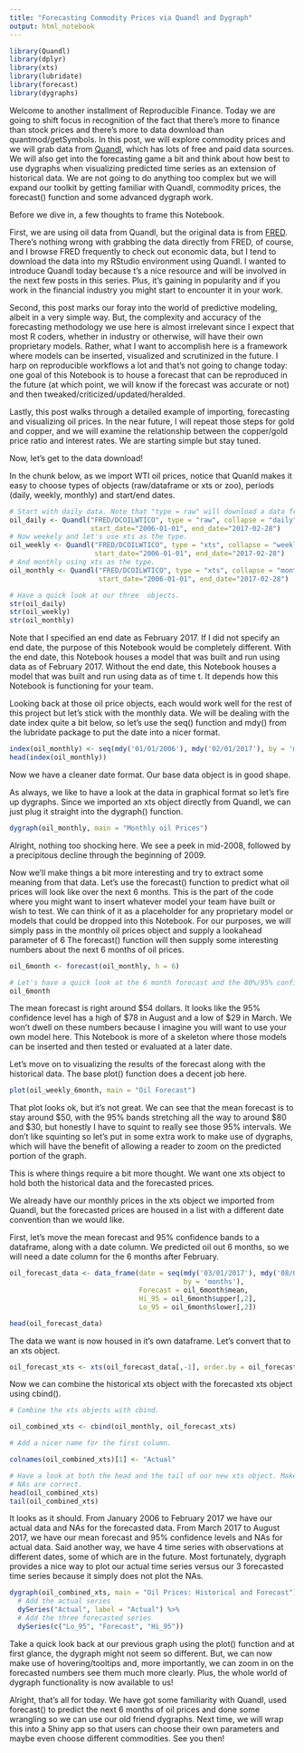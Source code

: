 ```yaml
---
title: "Forecasting Commodity Prices via Quandl and Dygraph"
output: html_notebook
---
```


```r
library(Quandl)
library(dplyr)
library(xts)
library(lubridate)
library(forecast)
library(dygraphs)
```

Welcome to another installment of Reproducible Finance. Today we are going to shift focus in recognition of the fact that there's more to finance than stock prices and there's more to data download than quantmod/getSymbols. In this post, we will explore commodity prices and we will grab data from [Quandl](www.quandl.com), which has lots of free and paid data sources. We will also get into the forecasting game a bit and think about how best to use dygraphs when visualizing predicted time series as an extension of historical data.  We are not going to do anything too complex but we will expand our toolkit by getting familiar with Quandl, commodity prices, the forecast() function and some advanced dygraph work. 

Before we dive in, a few thoughts to frame this Notebook. 

First, we are using oil data from Quandl, but the original data is from [FRED](https://fred.stlouisfed.org/).  There's nothing wrong with grabbing the data directly from FRED, of course, and I browse FRED frequently to check out economic data, but I tend to download the data into my RStudio environment using Quandl.  I wanted to introduce Quandl today because t's a nice resource and will be involved in the next few posts in this series. Plus, it's gaining in popularity and if you work in the financial industry you might start to encounter it in your work. 

Second, this post marks our foray into the world of predictive modeling, albeit in a very simple way. But, the complexity and accuracy of the forecasting methodology we use here is almost irrelevant since I expect that most R coders, whether in industry or otherwise, will have their own proprietary models. Rather, what I want to accomplish here is a framework where models can be inserted, visualized and scrutinized in the future.  I harp on reproducible workflows a lot and that's not going to change today: one goal of this Notebook is to house a forecast that can be reproduced in the future (at which point, we will know if the forecast was accurate or not) and then tweaked/criticized/updated/heralded. 

Lastly, this post walks through a detailed example of importing, forecasting and visualizing oil prices. In the near future, I will repeat those steps for gold and copper, and we will examine the relationship between the copper/gold price ratio and interest rates. We are starting simple but stay tuned.

Now, let's get to the data download! 

In the chunk below, as we import WTI oil prices, notice that Quanld makes it easy to choose types of objects (raw/dataframe or xts or zoo), periods (daily, weekly, monthly) and start/end dates.   

```r
# Start with daily data. Note that "type = raw" will download a data frame.
oil_daily <- Quandl("FRED/DCOILWTICO", type = "raw", collapse = "daily",  
                    start_date="2006-01-01", end_date="2017-02-28")
# Now weekely and let's use xts as the type.
oil_weekly <- Quandl("FRED/DCOILWTICO", type = "xts", collapse = "weekly",  
                     start_date="2006-01-01", end_date="2017-02-28")
# And monthly using xts as the type.
oil_monthly <- Quandl("FRED/DCOILWTICO", type = "xts", collapse = "monthly",  
                      start_date="2006-01-01", end_date="2017-02-28")

# Have a quick look at our three  objects. 
str(oil_daily)
str(oil_weekly)
str(oil_monthly)
```

Note that I specified an end date as February 2017. If I did not specify an end date, the purpose of this Notebook would be completely different. With the end date, this Notebook houses a model that was built and run using data as of February 2017. Without the end date, this Notebook houses a model that was built and run using data as of time t. It depends how this Notebook is functioning for your team.

Looking back at those oil price objects, each would work well for the rest of this project but let's stick with the monthly data.  We will be dealing with the date index quite a bit below, so let's use the seq() function and mdy() from the lubridate package to put the date into a nicer format. 

```r
index(oil_monthly) <- seq(mdy('01/01/2006'), mdy('02/01/2017'), by = 'months')
head(index(oil_monthly))
```

Now we have a cleaner date format. Our base data object is in good shape.

As always, we like to have a look at the data in graphical format so let's fire up dygraphs. Since we imported an xts object directly from Quandl, we can just plug it straight into the dygraph() function.

```r
dygraph(oil_monthly, main = "Monthly oil Prices")
```

Alright, nothing too shocking here. We see a peek in mid-2008, followed by a precipitous decline through the beginning of 2009.  

Now we'll make things a bit more interesting and try to extract some meaning from that data. Let's use the forecast() function to predict what oil prices will look like over the next 6 months. This is the part of the code where you might want to insert whatever model your team have built or wish to test. We can think of it as a placeholder for any proprietary model or models that could be dropped into this Notebook. For our purposes, we will simply pass in the monthly oil prices object and supply a lookahead parameter of 6 The forecast() function will then supply some interesting numbers about the next 6 months of oil prices.

```r
oil_6month <- forecast(oil_monthly, h = 6)

# Let's have a quick look at the 6 month forecast and the 80%/95% confidence levels. 
oil_6month

```

The mean forecast is right around \$54 dollars. It looks like the 95% confidence level has a high of \$78 in August and a low of \$29 in March. We won't dwell on these numbers because I imagine you will want to use your own model here. This Notebook is more of a skeleton where those models can be inserted and then tested or evaluated at a later date. 

Let's move on to visualizing the results of the forecast along with the historical data. The base plot() function does a decent job here.

```r
plot(oil_weekly_6month, main = "Oil Forecast")
```

That plot looks ok, but it's not great. We can see that the mean forecast is to stay around \$50, with the 95% bands stretching all the way to around \$80 and \$30, but honestly I have to squint to really see those 95% intervals. We don't like squinting so let's put in some extra work to make use of dygraphs, which will have the benefit of allowing a reader to zoom on the predicted portion of the graph. 

This is where things require a bit more thought. We want one xts object to hold both the historical data and the forecasted prices.

We already have our monthly prices in the xts object we imported from Quandl, but the forecasted prices are housed in a list with a different date convention than we would like. 

First, let's move the mean forecast and 95% confidence bands to a dataframe, along with a date column. We predicted oil out 6 months, so we will need a date column for the 6 months after February.


```r
oil_forecast_data <- data_frame(date = seq(mdy('03/01/2017'), mdy('08/01/2017'), 
                                           by = 'months'),
                                Forecast = oil_6month$mean,
                                Hi_95 = oil_6month$upper[,2],
                                Lo_95 = oil_6month$lower[,2])

head(oil_forecast_data)
```

The data we want is now housed in it's own dataframe. Let's convert that to an xts object.

```r

oil_forecast_xts <- xts(oil_forecast_data[,-1], order.by = oil_forecast_data[,1])
```

Now we can combine the historical xts object with the forecasted xts object using cbind().

```r
# Combine the xts objects with cbind.

oil_combined_xts <- cbind(oil_monthly, oil_forecast_xts)

# Add a nicer name for the first column.

colnames(oil_combined_xts)[1] <- "Actual"
```

```r

# Have a look at both the head and the tail of our new xts object. Make sure the
# NAs are correct.
head(oil_combined_xts)
tail(oil_combined_xts)
```

It looks as it should. From January 2006 to February 2017 we have our actual data and NAs for the forecasted data. From March 2017 to August  2017, we have our mean forecast and 95% confidence levels and NAs for actual data. Said another way, we have 4 time series with observations at different dates, some of which are in the future. Most fortunately, dygraph provides a nice way to plot our actual time series versus our 3 forecasted time series because it simply does not plot the NAs.

```r

dygraph(oil_combined_xts, main = "Oil Prices: Historical and Forecast") %>%
  # Add the actual series
  dySeries("Actual", label = "Actual") %>%
  # Add the three forecasted series
  dySeries(c("Lo_95", "Forecast", "Hi_95"))
```

Take a quick look back at our previous graph using the plot() function and at first glance, the dygraph might not seem so different. But, we can now make use of hovering/tooltips and, more importantly, we can zoom in on the forecasted numbers see them much more clearly. Plus, the whole world of dygraph functionality is now available to us! 

Alright, that's all for today. We have got some familiarity with Quandl, used forecast() to predict the next 6 months of oil prices and done some wrangling so we can use our old friend dygraphs. Next time, we will wrap this into a Shiny app so that users can choose their own parameters and maybe even choose different commodities. See you then!


